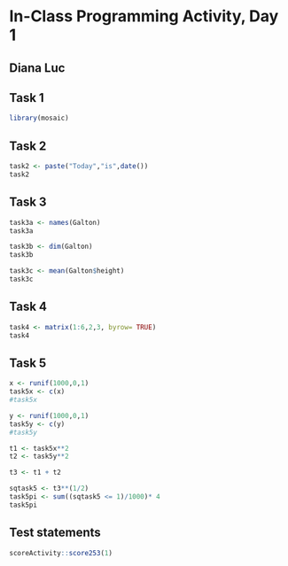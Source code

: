 # In-Class Programming Activity, Day 1

## Diana Luc 

## Task 1
```r
library(mosaic)
```

## Task 2
```r
task2 <- paste("Today","is",date())
task2
```
## Task 3
```r
task3a <- names(Galton)
task3a

task3b <- dim(Galton)
task3b

task3c <- mean(Galton$height)
task3c
```
## Task 4
```r
task4 <- matrix(1:6,2,3, byrow= TRUE)
task4
```
## Task 5
```r
x <- runif(1000,0,1)
task5x <- c(x)
#task5x

y <- runif(1000,0,1)
task5y <- c(y)
#task5y

t1 <- task5x**2
t2 <- task5y**2

t3 <- t1 + t2

sqtask5 <- t3**(1/2)
task5pi <- sum((sqtask5 <= 1)/1000)* 4
task5pi

```



## Test statements

```r
scoreActivity::score253(1)
```